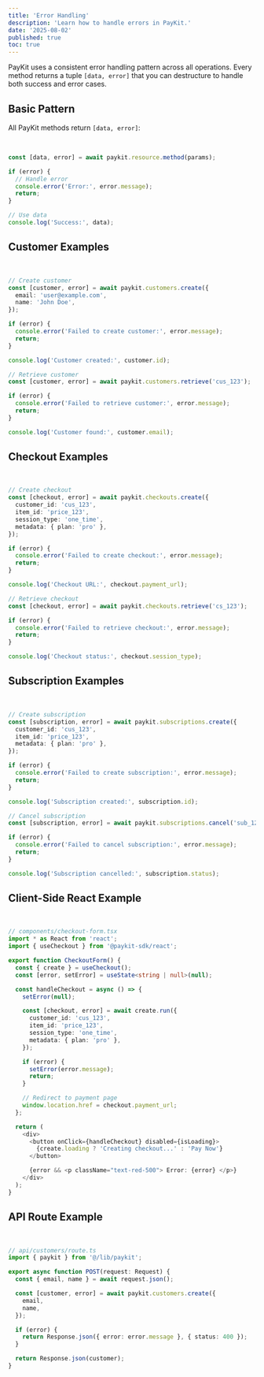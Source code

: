 ```yaml
---
title: 'Error Handling'
description: 'Learn how to handle errors in PayKit.'
date: '2025-08-02'
published: true
toc: true
---
```


PayKit uses a consistent error handling pattern across all operations. Every method returns a tuple `[data, error]` that you can destructure to handle both success and error cases.

## Basic Pattern

All PayKit methods return `[data, error]`:

<br />

```typescript
const [data, error] = await paykit.resource.method(params);

if (error) {
  // Handle error
  console.error('Error:', error.message);
  return;
}

// Use data
console.log('Success:', data);
```

## Customer Examples

<br />

```typescript
// Create customer
const [customer, error] = await paykit.customers.create({
  email: 'user@example.com',
  name: 'John Doe',
});

if (error) {
  console.error('Failed to create customer:', error.message);
  return;
}

console.log('Customer created:', customer.id);

// Retrieve customer
const [customer, error] = await paykit.customers.retrieve('cus_123');

if (error) {
  console.error('Failed to retrieve customer:', error.message);
  return;
}

console.log('Customer found:', customer.email);
```

## Checkout Examples

<br />

```typescript
// Create checkout
const [checkout, error] = await paykit.checkouts.create({
  customer_id: 'cus_123',
  item_id: 'price_123',
  session_type: 'one_time',
  metadata: { plan: 'pro' },
});

if (error) {
  console.error('Failed to create checkout:', error.message);
  return;
}

console.log('Checkout URL:', checkout.payment_url);

// Retrieve checkout
const [checkout, error] = await paykit.checkouts.retrieve('cs_123');

if (error) {
  console.error('Failed to retrieve checkout:', error.message);
  return;
}

console.log('Checkout status:', checkout.session_type);
```

## Subscription Examples

<br />

```typescript
// Create subscription
const [subscription, error] = await paykit.subscriptions.create({
  customer_id: 'cus_123',
  item_id: 'price_123',
  metadata: { plan: 'pro' },
});

if (error) {
  console.error('Failed to create subscription:', error.message);
  return;
}

console.log('Subscription created:', subscription.id);

// Cancel subscription
const [subscription, error] = await paykit.subscriptions.cancel('sub_123');

if (error) {
  console.error('Failed to cancel subscription:', error.message);
  return;
}

console.log('Subscription cancelled:', subscription.status);
```

## Client-Side React Example

<br />

```typescript
// components/checkout-form.tsx
import * as React from 'react';
import { useCheckout } from '@paykit-sdk/react';

export function CheckoutForm() {
  const { create } = useCheckout();
  const [error, setError] = useState<string | null>(null);

  const handleCheckout = async () => {
    setError(null);

    const [checkout, error] = await create.run({
      customer_id: 'cus_123',
      item_id: 'price_123',
      session_type: 'one_time',
      metadata: { plan: 'pro' },
    });

    if (error) {
      setError(error.message);
      return;
    }

    // Redirect to payment page
    window.location.href = checkout.payment_url;
  };

  return (
    <div>
      <button onClick={handleCheckout} disabled={isLoading}>
        {create.loading ? 'Creating checkout...' : 'Pay Now'}
      </button>

      {error && <p className="text-red-500"> Error: {error} </p>}
    </div>
  );
}
```

## API Route Example

<br />

```typescript
// api/customers/route.ts
import { paykit } from '@/lib/paykit';

export async function POST(request: Request) {
  const { email, name } = await request.json();

  const [customer, error] = await paykit.customers.create({
    email,
    name,
  });

  if (error) {
    return Response.json({ error: error.message }, { status: 400 });
  }

  return Response.json(customer);
}
```